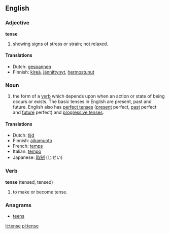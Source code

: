 ==English==

===Adjective===
'''tense'''

#showing signs of stress or strain; not relaxed.

====Translations====
*Dutch: [[gespannen]]
*Finnish: [[kireä]], [[jännittynyt]], [[hermostunut]]

===Noun===
{{en-noun-reg}}

# {{grammar}} the form of a [[verb]] which depends upon when an action or state of being occurs or exists. The basic tenses in English are present, past and future.  English also has [[perfect tense]]s ([[present tense|present]] perfect, [[past tense|past]] perfect and [[future tense|future]] perfect) and [[progressive tense]]s.

====Translations====
*Dutch: [[tijd]] {{m}}
*Finnish: [[aikamuoto]]
*French: [[temps]] {{m}}
*Italian: [[tempo]] {{m}}
*Japanese: [[時制]] (じせい)

===Verb===
'''tense''' (tensed, tensed)

#to make or become tense.

===Anagrams===
*[[teens]]

[[it:tense]]
[[pl:tense]]